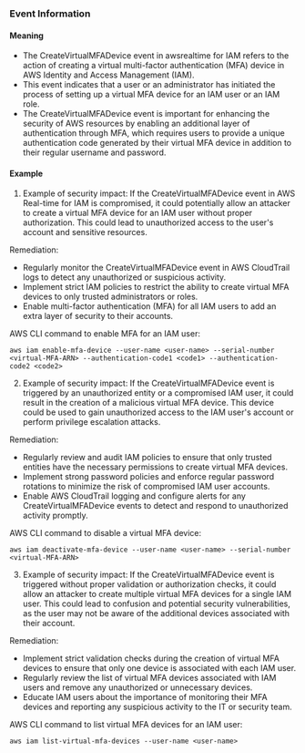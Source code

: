 
### Event Information

#### Meaning

- The CreateVirtualMFADevice event in awsrealtime for IAM refers to the action of creating a virtual multi-factor authentication (MFA) device in AWS Identity and Access Management (IAM).
- This event indicates that a user or an administrator has initiated the process of setting up a virtual MFA device for an IAM user or an IAM role.
- The CreateVirtualMFADevice event is important for enhancing the security of AWS resources by enabling an additional layer of authentication through MFA, which requires users to provide a unique authentication code generated by their virtual MFA device in addition to their regular username and password.

#### Example

1. Example of security impact: If the CreateVirtualMFADevice event in AWS Real-time for IAM is compromised, it could potentially allow an attacker to create a virtual MFA device for an IAM user without proper authorization. This could lead to unauthorized access to the user's account and sensitive resources.

Remediation:
- Regularly monitor the CreateVirtualMFADevice event in AWS CloudTrail logs to detect any unauthorized or suspicious activity.
- Implement strict IAM policies to restrict the ability to create virtual MFA devices to only trusted administrators or roles.
- Enable multi-factor authentication (MFA) for all IAM users to add an extra layer of security to their accounts.

AWS CLI command to enable MFA for an IAM user:
```
aws iam enable-mfa-device --user-name <user-name> --serial-number <virtual-MFA-ARN> --authentication-code1 <code1> --authentication-code2 <code2>
```

2. Example of security impact: If the CreateVirtualMFADevice event is triggered by an unauthorized entity or a compromised IAM user, it could result in the creation of a malicious virtual MFA device. This device could be used to gain unauthorized access to the IAM user's account or perform privilege escalation attacks.

Remediation:
- Regularly review and audit IAM policies to ensure that only trusted entities have the necessary permissions to create virtual MFA devices.
- Implement strong password policies and enforce regular password rotations to minimize the risk of compromised IAM user accounts.
- Enable AWS CloudTrail logging and configure alerts for any CreateVirtualMFADevice events to detect and respond to unauthorized activity promptly.

AWS CLI command to disable a virtual MFA device:
```
aws iam deactivate-mfa-device --user-name <user-name> --serial-number <virtual-MFA-ARN>
```

3. Example of security impact: If the CreateVirtualMFADevice event is triggered without proper validation or authorization checks, it could allow an attacker to create multiple virtual MFA devices for a single IAM user. This could lead to confusion and potential security vulnerabilities, as the user may not be aware of the additional devices associated with their account.

Remediation:
- Implement strict validation checks during the creation of virtual MFA devices to ensure that only one device is associated with each IAM user.
- Regularly review the list of virtual MFA devices associated with IAM users and remove any unauthorized or unnecessary devices.
- Educate IAM users about the importance of monitoring their MFA devices and reporting any suspicious activity to the IT or security team.

AWS CLI command to list virtual MFA devices for an IAM user:
```
aws iam list-virtual-mfa-devices --user-name <user-name>
```

